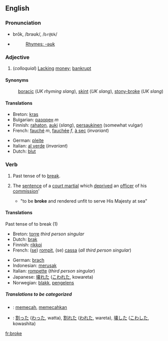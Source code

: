 ==English==

{{rank|dinner|command|etc.|771|broke|waiting|political|reading}}

===Pronunciation===
*brōk, /brəʊk/, /<tt>br@Uk</tt>/
*{{audio|en-us-broke.ogg|Audio (US)}}
*:[[Rhymes:English:-əʊk|Rhymes: -əʊk]]

===Adjective===
# (''colloquial'') [[Lacking]] [[money]]; [[bankrupt]]

====Synonyms====
:[[boracic]] (''UK rhyming slang''), [[skint]] (''UK slang''), [[stony-broke]] (''UK slang'')

====Translations====
{{top}}
*Breton: [[kras]]
*Bulgarian: [[разорен]] ''m''
*Finnish: [[rahaton]], [[auki]] (''slang''), [[persaukinen]] (somewhat vulgar)
*French: [[fauché]] ''m'', [[fauchée]] ''f'', [[à sec]] (''invariant'')
{{mid}}
*German: [[pleite]]
*Italian: [[al verde]] (''invariant'')
*Dutch: [[blut]]
{{bottom}}

===Verb===

# Past tense of to [[break]].
#{{nautical}} The [[sentence]] of a [[court martial]] which [[deprived]] an [[officer]] of his [[commission]]'
#* "to be '''broke''' and rendered unfit to serve His Majesty at sea"

==== Translations ====
;Past tense of to break (1)
{{top}}
*Breton: [[torre]] ''third person singular''
*Dutch: [[brak]]
*Finnish: [[rikkoi]]
*French: ([[se]]) [[rompit]], (se) [[cassa]] (''all third person singular'')
{{mid}}
*German: [[brach]]
*Indonesian: [[rusak|merusak]]
*Italian: [[rompette]] (''third person singular'')
*Japanese: [[壊れた]] ([[こわれた]], kowareta)
*Norwegian: [[blakk]], [[pengelens]]
{{bottom}}

=====Translations to be categorized=====
{{checktrans}}
{{top}}
*{{ttbc|Indonesian}}: [[pecah|memecah]], [[pecah|memecahkan]]
{{mid}}
*{{ttbc|Japanese}}: [[割った]] ([[わった]], watta), [[割れた]] ([[われた]], wareta), [[壊した]] ([[こわした]], kowashita)
{{bottom}}

[[fr:broke]]